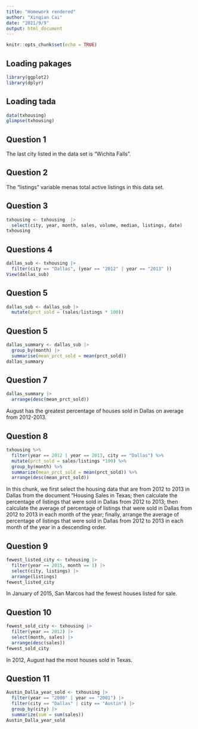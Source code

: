 ```yaml
---
title: "Homework rendered"
author: "Xinqian Cai"
date: "2021/9/9"
output: html_document
---
```


```r
knitr::opts_chunk$set(echo = TRUE)
```

## Loading pakages

```r
library(ggplot2)
library(dplyr)
```
## Loading tada
```r
data(txhousing)
glimpse(txhousing)
```

## Question 1
The last city listed in the data set is "Wichita Falls".

## Question 2
The "listings" variable menas total active listings in this data set.

## Question 3
```r
txhousing <- txhousing  |>
  select(city, year, month, sales, volume, median, listings, date)
txhousing
```
## Questions 4
```r
dallas_sub <- txhousing |>
  filter(city == "Dallas", (year == "2012" | year == "2013" ))
View(dallas_sub)
```

## Question 5
```r
dallas_sub <- dallas_sub |>
  mutate(prct_sold = (sales/listings * 100))
```

## Question 5
```r
dallas_summary <- dallas_sub |>
  group_by(month) |>
  summarise(mean_prct_sold = mean(prct_sold))
dallas_summary
```
## Question 7 
```r
dallas_summary |>
  arrange(desc(mean_prct_sold))
```
August has the greatest percentage of houses sold in Dallas on average from 2012-2013.

## Question 8
```r
txhousing %>% 
  filter(year == 2012 | year == 2013, city == "Dallas") %>%
  mutate(prct_sold = sales/listings *100) %>%
  group_by(month) %>%
  summarize(mean_prct_sold = mean(prct_sold)) %>% 
  arrange(desc(mean_prct_sold))
```
In this chunk, we first select the housing data that are from 2012 to 2013 in Dallas from the document "Housing Sales in Texas; then calculate the percentage of listings that were sold in Dallas from 2012 to 2013; then calculate the average of percentage of listings that were sold in Dallas from 2012 to 2013 in each month of the year; finally, arrange the average of percentage of listings that were sold in Dallas from 2012 to 2013 in each month of the year in a descending order.

## Question 9
```r
fewest_listed_city <- txhousing |>
  filter(year == 2015, month == 1) |>
  select(city, listings) |>
  arrange(listings)
fewest_listed_city
```
In January of 2015, San Marcos had the fewest houses listed for sale.

## Question 10
```r
fewest_sold_city <- txhousing |>
  filter(year == 2012) |>
  select(month, sales) |>
  arrange(desc(sales))
fewest_sold_city
```
In 2012, August had the most houses sold in Texas.

## Question 11

```r
Austin_Dalla_year_sold <- txhousing |>
  filter(year == "2000" | year == "2001") |>
  filter(city == "Dallas" | city == "Austin") |>
  group_by(city) |>
  summarize(sum = sum(sales))
Austin_Dalla_year_sold
```







